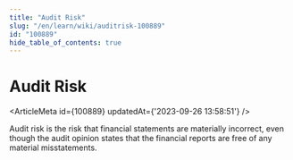 ```yaml
---
title: "Audit Risk"
slug: "/en/learn/wiki/auditrisk-100889"
id: "100889"
hide_table_of_contents: true
---
```



# Audit Risk

<ArticleMeta id={100889} updatedAt={'2023-09-26 13:58:51'} />
<div className='border-solid border-b border-t-0 my-4 border-[var(--ifm-color-gray-300)]' />

Audit risk is the risk that financial statements are materially incorrect, even though the audit opinion states that the financial reports are free of any material misstatements.
